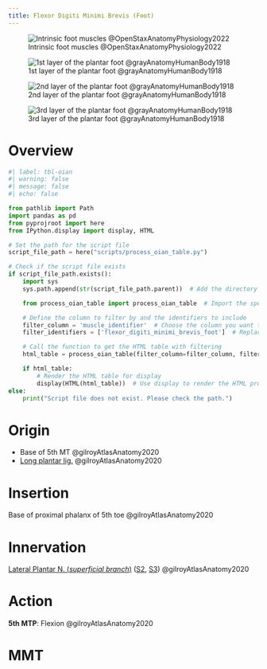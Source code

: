 ```yaml
---
title: Flexor Digiti Minimi Brevis (Foot)
---
```


![Intrinsic foot muscles @OpenStaxAnatomyPhysiology2022](/The Archive/Images/OpenStax Anatomy and Physiology 2e/fig11.34 Intrinsic Muscles of the Foot.jpeg){#fig-openstax-fig11.34}

:::{layout-ncol="3"}

![1st layer of the plantar foot @grayAnatomyHumanBody1918](/The Archive/Images/Gray anatomy 1918 images/Myology/image443 Muscles of the sole of the foot. First layer.gif)

![2nd layer of the plantar foot @grayAnatomyHumanBody1918](/The Archive/Images/Gray anatomy 1918 images/Myology/image444 Muscles of the sole of the foot. Second layer.gif)

![3rd layer of the plantar foot @grayAnatomyHumanBody1918](/The Archive/Images/Gray anatomy 1918 images/Myology/image445 Muscles of the sole of the foot. Third layer.gif)

:::

# Overview

```python
#| label: tbl-oian
#| warning: false
#| message: false
#| echo: false

from pathlib import Path
import pandas as pd
from pyprojroot import here
from IPython.display import display, HTML

# Set the path for the script file
script_file_path = here("scripts/process_oian_table.py")

# Check if the script file exists
if script_file_path.exists():
    import sys
    sys.path.append(str(script_file_path.parent))  # Add the directory of the script to the system path

    from process_oian_table import process_oian_table  # Import the specific function

    # Define the column to filter by and the identifiers to include
    filter_column = 'muscle_identifier'  # Choose the column you want to filter by
    filter_identifiers = ['flexor_digiti_minimi_brevis_foot']  # Replace with actual identifiers you want to include

    # Call the function to get the HTML table with filtering
    html_table = process_oian_table(filter_column=filter_column, filter_identifiers=filter_identifiers)

    if html_table:
        # Render the HTML table for display
        display(HTML(html_table))  # Use display to render the HTML properly
else:
    print("Script file does not exist. Please check the path.")

```


# Origin {#origin}

- Base of 5th MT @gilroyAtlasAnatomy2020
- [Long plantar lig.]({{< var ref-long-plantar-ligament.path >}}) @gilroyAtlasAnatomy2020



# Insertion {#insertion}
Base of proximal phalanx of 5th toe @gilroyAtlasAnatomy2020

# Innervation {#innervation}

[Lateral Plantar N. (*superficial branch*)]({{< var ref-lateral-plantar-nerve.path >}}) ([S2]({{< var ref-nerve-root.s2 >}}), [S3]({{< var ref-nerve-root.s3 >}})) @gilroyAtlasAnatomy2020

# Action {#action}
**5th MTP**: Flexion @gilroyAtlasAnatomy2020



# MMT 

